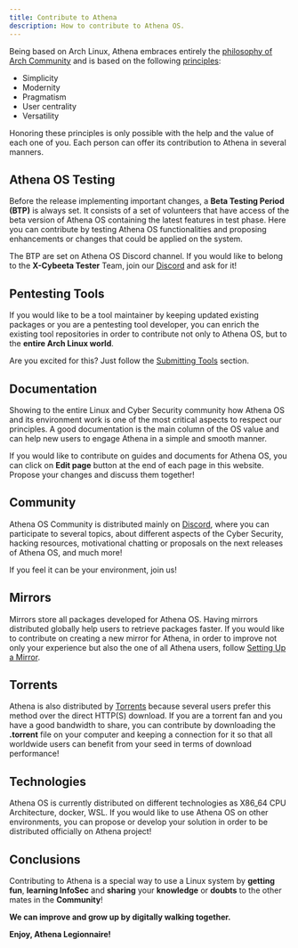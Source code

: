 ```yaml
---
title: Contribute to Athena
description: How to contribute to Athena OS.
---
```


Being based on Arch Linux, Athena embraces entirely the [philosophy of Arch Community](https://terms.archlinux.org/docs/code-of-conduct/) and is based on the following [principles](https://wiki.archlinux.org/title/Arch_Linux#Principles):
* Simplicity
* Modernity
* Pragmatism
* User centrality
* Versatility

Honoring these principles is only possible with the help and the value of each one of you. Each person can offer its contribution to Athena in several manners.

## Athena OS Testing

Before the release implementing important changes, a **Beta Testing Period (BTP)** is always set. It consists of a set of volunteers that have access of the beta version of Athena OS containing the latest features in test phase. Here you can contribute by testing Athena OS functionalities and proposing enhancements or changes that could be applied on the system.

The BTP are set on Athena OS Discord channel. If you would like to belong to the **X-Cybeeta Tester** Team, join our [Discord](https://discord.gg/DNjvQkb5Ad) and ask for it!

## Pentesting Tools

If you would like to be a tool maintainer by keeping updated existing packages or you are a pentesting tool developer, you can enrich the existing tool repositories in order to contribute not only to Athena OS, but to the **entire Arch Linux world**.

Are you excited for this? Just follow the [Submitting Tools](/en/community/submitting-tools/) section.

## Documentation

Showing to the entire Linux and Cyber Security community how Athena OS and its environment work is one of the most critical aspects to respect our principles. A good documentation is the main column of the OS value and can help new users to engage Athena in a simple and smooth manner.

If you would like to contribute on guides and documents for Athena OS, you can click on **Edit page** button at the end of each page in this website. Propose your changes and discuss them together!

## Community

Athena OS Community is distributed mainly on [Discord](https://discord.gg/DNjvQkb5Ad), where you can participate to several topics, about different aspects of the Cyber Security, hacking resources, motivational chatting or proposals on the next releases of Athena OS, and much more!

If you feel it can be your environment, join us!

## Mirrors

Mirrors store all packages developed for Athena OS. Having mirrors distributed globally help users to retrieve packages faster. If you would like to contribute on creating a new mirror for Athena, in order to improve not only your experience but also the one of all Athena users, follow [Setting Up a Mirror](/en/community/setting-mirror).

## Torrents

Athena is also distributed by [Torrents](https://fosstorrents.com/distributions/athena-os/) because several users prefer this method over the direct HTTP(S) download. If you are a torrent fan and you have a good bandwidth to share, you can contribute by downloading the **.torrent** file on your computer and keeping a connection for it so that all worldwide users can benefit from your seed in terms of download performance!

## Technologies

Athena OS is currently distributed on different technologies as X86_64 CPU Architecture, docker, WSL. If you would like to use Athena OS on other environments, you can propose or develop your solution in order to be distributed officially on Athena project!

## Conclusions

Contributing to Athena is a special way to use a Linux system by **getting fun**, **learning InfoSec** and **sharing** your **knowledge** or **doubts** to the other mates in the **Community**!

**We can improve and grow up by digitally walking together.**

**Enjoy, Athena Legionnaire!**

<ImageComponent />